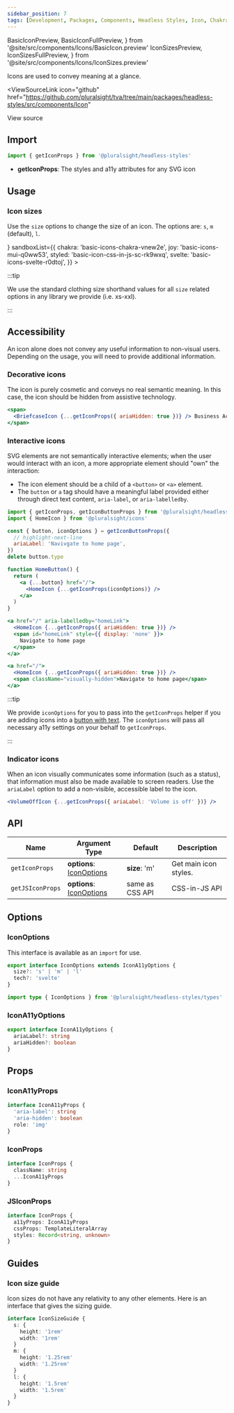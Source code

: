 ```yaml
---
sidebar_position: 7
tags: [Development, Packages, Components, Headless Styles, Icon, Chakra]
---
```


<!-- TODO: As of 2.0.0-beta.17 live-codeblock do not support imports. -->
<!-- Keep an eye out so we can kill the components we are importing in. -->
<!-- https://docusaurus.io/docs/markdown-features/code-blocks#imports -->

  BasicIconPreview,
  BasicIconFullPreview,
} from '@site/src/components/Icons/BasicIcon.preview'
  IconSizesPreview,
  IconSizesFullPreview,
} from '@site/src/components/Icons/IconSizes.preview'

<ReleaseNote />

Icons are used to convey meaning at a glance.

<ViewSourceLink
  icon="github"
  href="https://github.com/pluralsight/tva/tree/main/packages/headless-styles/src/components/Icon"
>
  View source
</ViewSourceLink>

## Import

```javascript
import { getIconProps } from '@pluralsight/headless-styles'
```

- **getIconProps**: The styles and a11y attributes for any SVG icon

## Usage

### Icon sizes

Use the `size` options to change the size of an icon. The options are: `s`, `m` (default), `l`.

<IconSizes />
<LiveExampleTabs
  fullCode={<IconSizesFullPreview />}
  sandboxList={{
    chakra: 'basic-icons-chakra-vnew2e',
    joy: 'basic-icons-mui-q0ww53',
    styled: 'basic-icon-css-in-js-sc-rk9wxq',
    svelte: 'basic-icons-svelte-r0dtoj',
  }}
>
  <IconSizesPreview />
</LiveExampleTabs>

:::tip

We use the standard clothing size shorthand values for all `size` related options in any library we provide (i.e. xs-xxl).

:::

## Accessibility

An icon alone does not convey any useful information to non-visual users.
Depending on the usage, you will need to provide additional information.

### Decorative icons

The icon is purely cosmetic and conveys no real semantic meaning.
In this case, the icon should be hidden from assistive technology.

<DecorativeIcon />

```jsx
<span>
  <BriefcaseIcon {...getIconProps({ ariaHidden: true })} /> Business Account
</span>
```

### Interactive icons

SVG elements are not semantically interactive elements;
when the user would interact with an icon, a more appropriate element should "own" the interaction:

- The icon element should be a child of a `<button>` or `<a>` element.
- The `button` or `a` tag should have a meaningful label provided either through direct text content, `aria-label`, or `aria-labelledby`.

<InteractiveIcon />

```jsx title="Labelling with aria-label"
import { getIconProps, getIconButtonProps } from '@pluralsight/headless-styles'
import { HomeIcon } from '@pluralsight/icons'

const { button, iconOptions } = getIconButtonProps({
  // highlight-next-line
  ariaLabel: 'Navivgate to home page',
})
delete button.type

function HomeButton() {
  return (
    <a {...button} href="/">
      <HomeIcon {...getIconProps(iconOptions)} />
    </a>
  )
}
```

```jsx title="Labelling with aria-labelledby"
<a href="/" aria-labelledby="homeLink">
  <HomeIcon {...getIconProps({ ariaHidden: true })} />
  <span id="homeLink" style={{ display: 'none' }}>
    Navigate to home page
  </span>
</a>
```

```jsx title="Labelling with direct text"
<a href="/">
  <HomeIcon {...getIconProps({ ariaHidden: true })} />
  <span className="visually-hidden">Navigate to home page</span>
</a>
```

:::tip

We provide `iconOptions` for you to pass into the `getIconProps` helper if you are adding icons into a [button with text](./Button.mdx#button-with-icon). The `iconOptions` will pass all necessary a11y settings on your behalf to `getIconProps`.

:::

### Indicator icons

When an icon visually communicates some information (such as a status), that information must also be made available to screen readers.
Use the `ariaLabel` option to add a non-visible, accessible label to the icon.

<IndicatorIcon />

```jsx
<VolumeOffIcon {...getIconProps({ ariaLabel: 'Volume is off' })} />
```

## API

| Name             | Argument Type                            | Default         | Description           |
| ---------------- | ---------------------------------------- | --------------- | --------------------- |
| `getIconProps`   | **options**: [IconOptions](#iconoptions) | **size**: 'm'   | Get main icon styles. |
| `getJSIconProps` | **options**: [IconOptions](#iconoptions) | same as CSS API | CSS-in-JS API         |

## Options

### IconOptions

This interface is available as an `import` for use.

```typescript
export interface IconOptions extends IconA11yOptions {
  size?: 's' | 'm' | 'l'
  tech?: 'svelte'
}
```

```typescript title="Import example"
import type { IconOptions } from '@pluralsight/headless-styles/types'
```

### IconA11yOptions

```typescript
export interface IconA11yOptions {
  ariaLabel?: string
  ariaHidden?: boolean
}
```

## Props

### IconA11yProps

```typescript
interface IconA11yProps {
  'aria-label': string
  'aria-hidden': boolean
  role: 'img'
}
```

### IconProps

```typescript
interface IconProps {
  className: string
  ...IconA11yProps
}
```

### JSIconProps

```typescript
interface IconProps {
  a11yProps: IconA11yProps
  cssProps: TemplateLiteralArray
  styles: Record<string, unknown>
}
```

## Guides

### Icon size guide

Icon sizes do not have any relativity to any other elements. Here is an interface that gives the sizing guide.

```typescript title="Example interface - does not exist in types"
interface IconSizeGuide {
  s: {
    height: '1rem'
    width: '1rem'
  }
  m: {
    height: '1.25rem'
    width: '1.25rem'
  }
  l: {
    height: '1.5rem'
    width: '1.5rem'
  }
}
```
